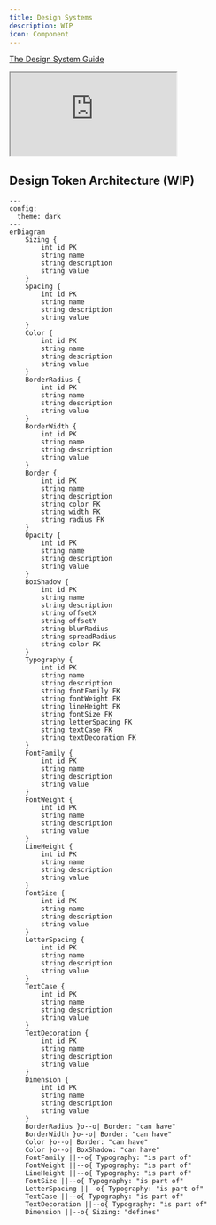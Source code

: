 ```yaml
---
title: Design Systems
description: WIP
icon: Component
---
```


[The Design System Guide](https://thedesignsystem.guide/)

<iframe
title="The Design System Guide Website"
className="mt-4 w-full h-[400px] rounded-lg"
src="https://thedesignsystem.guide/"
allowFullScreen>
</iframe>


## Design Token Architecture (WIP)

```mermaid
---
config:
  theme: dark
---
erDiagram
    Sizing {
        int id PK
        string name
        string description
        string value
    }
    Spacing {
        int id PK
        string name
        string description
        string value
    }
    Color {
        int id PK
        string name
        string description
        string value
    }
    BorderRadius {
        int id PK
        string name
        string description
        string value
    }
    BorderWidth {
        int id PK
        string name
        string description
        string value
    }
    Border {
        int id PK
        string name
        string description
        string color FK
        string width FK
        string radius FK
    }
    Opacity {
        int id PK
        string name
        string description
        string value
    }
    BoxShadow {
        int id PK
        string name
        string description
        string offsetX
        string offsetY
        string blurRadius
        string spreadRadius
        string color FK
    }
    Typography {
        int id PK
        string name
        string description
        string fontFamily FK
        string fontWeight FK
        string lineHeight FK
        string fontSize FK
        string letterSpacing FK
        string textCase FK
        string textDecoration FK
    }
    FontFamily {
        int id PK
        string name
        string description
        string value
    }
    FontWeight {
        int id PK
        string name
        string description
        string value
    }
    LineHeight {
        int id PK
        string name
        string description
        string value
    }
    FontSize {
        int id PK
        string name
        string description
        string value
    }
    LetterSpacing {
        int id PK
        string name
        string description
        string value
    }
    TextCase {
        int id PK
        string name
        string description
        string value
    }
    TextDecoration {
        int id PK
        string name
        string description
        string value
    }
    Dimension {
        int id PK
        string name
        string description
        string value
    }
    BorderRadius }o--o| Border: "can have"
    BorderWidth }o--o| Border: "can have"
    Color }o--o| Border: "can have"
    Color }o--o| BoxShadow: "can have"
    FontFamily ||--o{ Typography: "is part of"
    FontWeight ||--o{ Typography: "is part of"
    LineHeight ||--o{ Typography: "is part of"
    FontSize ||--o{ Typography: "is part of"
    LetterSpacing ||--o{ Typography: "is part of"
    TextCase ||--o{ Typography: "is part of"
    TextDecoration ||--o{ Typography: "is part of"
    Dimension ||--o{ Sizing: "defines"
```
